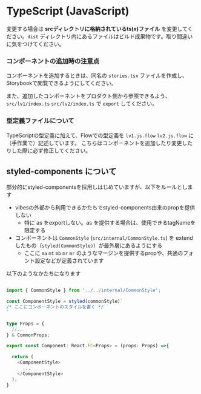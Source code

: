 
<Meta title='doc/TypeScript' />

# TypeScript (JavaScript)

変更する場合は **srcディレクトリに格納されているts(x)ファイル** を変更してください。`dist` ディレクトリ内にあるファイルはビルド成果物です。取り間違いに気をつけてください。

### コンポーネントの追加時の注意点

コンポーネントを追加するときは、同名の `stories.tsx` ファイルを作成し、Storybookで閲覧できるようにしてください。

また、追加したコンポーネントをプロダクト側から参照できるよう、 `src/lv1/index.ts` `src/lv2/index.ts` で `export` してください。

### 型定義ファイルについて

TypeScriptの型定義に加えて、Flowでの型定義を `lv1.js.flow` `lv2.js.flow` に（手作業で）記述しています。
こちらはコンポーネントを追加したり変更したりした際に必ず修正してください。

## styled-components について

部分的にstyled-componentsを採用しはじめていますが、以下をルールとします

- vibesの外部から利用できるかたちでstyled-components由来のpropを提供しない
  - 特に as をexportしない。as を提供する場合は、使用できるtagNameを限定する
- コンポーネントは `CommonStyle` (`src/internal/CommonStyle.ts`) を extendしたもの（`styled(CommonStyle)`）が最外層にあるようにする
  - ここに `ma` `mt` `mb` `mr` `mr` のようなマージンを提供するpropや、共通のフォント設定などが定義されています

以下のようなかたちになります

```ts

import { CommonStyle } from '../../internal/CommonStyle';

const ComponentStyle = styled(commonStyle)`
/* ここにコンポーネントのスタイルを書く */
`

type Props = {
  //...
} & CommonProps;

export const Component: React.FC<Props> = (props: Props) =>{

  return (
    <ComponentStyle>
      ...
    </ComponentStyle>
  );
}
```


